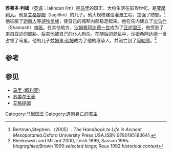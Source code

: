 {{Infobox Monarch
| name           = 雅弗多·利姆
| title          = [[美索不达米亚王朝表|美索不达米亚王朝表]]、[[马里_(叙利亚)|马里]]国王
| image          = 
| image_size     = 
| caption        =
| reign          = 约前1815年—约前1799年在位（中年表）
| date of birth  = 
| place of birth = 
| date of death  =约前1799年（中年表）
| place of death = 
| predecessor    = [[雅格迪·利姆|雅格迪·利姆]]
| successor      = [[苏姆·阿迪乌|苏姆·阿迪乌]]
}}
'''雅弗多·利姆'''（[[英语|英语]]：Iakhdun lim）是[[马里_(叙利亚)|马里]]的国王，大约生活在前19世纪，是[[亚摩利人|亚摩利人]]。他是[[艾格提姆|艾格提姆]]（Iagitlim）的儿子。他大规模建设灌溉工程，加强了防御。<ref>Bertman,Stephen.（2005）. ''The Handbook to Life in Ancient Mesopotamia''.Oxford University Press,USA.ISBN 9780195183641.</ref>他征服了[[迦南|迦南人]]等[[游牧民族|游牧民族]]，使自己的城邦内部稳定起来。他在任内建立了[[沙马什|沙马什]]（Shamash）[[神祇|神祇]]。在其他地方，[[沙姆希阿达德一世|沙姆希阿达德一世]]成为了[[亚述君主列表|亚述国王]]，他受到了来自亚述的威胁。后来他被自己的仆人刺杀。在随后的混乱中，沙姆希阿达德一世占领了马里。他的儿子[[兹姆里·利姆|兹姆里·利姆]]成为了他的继承人，并流亡到了[[阿勒颇|阿勒颇]]。<ref>Bienkowski and Millard 2000, Leick 1999, Sasson 1995: ''biograghies'';Brown 1995:''selected kings''; Roux 1992:''historical context''</ref>

==参考==
{{reflist}}

{{leader|[[雅格迪·利姆|雅格迪·利姆]]|[[美索不达米亚王朝表|美索不达米亚王朝表]]|[[苏姆·阿迪乌|苏姆·阿迪乌]]}}

== 参见 ==
* [[马里_(叙利亚)|马里 (叙利亚)]]
* [[苏美尔王表|苏美尔王表]]
* [[艾格提姆|艾格提姆]]

[[Category:马里国王|Category:马里国王]]
[[Category:遇刺身亡的君主|Category:遇刺身亡的君主]]